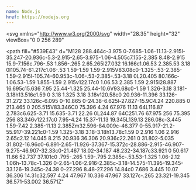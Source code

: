 ```yaml
---
name: Node.js
href: https://nodejs.org
---
```


<svg
  xmlns="http://www.w3.org/2000/svg"
  width="28.35"
  height="32"
  viewBox="0 0 256 289"
>
  <path
    fill="#539E43"
    d="M128 288.464c-3.975 0-7.685-1.06-11.13-2.915l-35.247-20.936c-5.3-2.915-2.65-3.975-1.06-4.505c7.155-2.385 8.48-2.915 15.9-7.156c.796-.53 1.856-.265 2.65.265l27.032 16.166c1.06.53 2.385.53 3.18 0l105.74-61.217c1.06-.53 1.59-1.59 1.59-2.915V83.08c0-1.325-.53-2.385-1.59-2.915l-105.74-60.953c-1.06-.53-2.385-.53-3.18 0L20.405 80.166c-1.06.53-1.59 1.855-1.59 2.915v122.17c0 1.06.53 2.385 1.59 2.915l28.887 16.695c15.636 7.95 25.44-1.325 25.44-10.6V93.68c0-1.59 1.326-3.18 3.181-3.18h13.516c1.59 0 3.18 1.325 3.18 3.18v120.58c0 20.936-11.396 33.126-31.272 33.126c-6.095 0-10.865 0-24.38-6.625l-27.827-15.9C4.24 220.885 0 213.465 0 205.515V83.346C0 75.396 4.24 67.976 11.13 64L116.87 2.783c6.625-3.71 15.635-3.71 22.26 0L244.87 64C251.76 67.975 256 75.395 256 83.346v122.17c0 7.95-4.24 15.37-11.13 19.345L139.13 286.08c-3.445 1.59-7.42 2.385-11.13 2.385Zm32.596-84.009c-46.377 0-55.917-21.2-55.917-39.221c0-1.59 1.325-3.18 3.18-3.18h13.78c1.59 0 2.916 1.06 2.916 2.65c2.12 14.045 8.215 20.936 36.306 20.936c22.261 0 31.802-5.035 31.802-16.96c0-6.891-2.65-11.926-37.367-15.372c-28.886-2.915-46.907-9.275-46.907-32.33c0-21.467 18.02-34.187 48.232-34.187c33.921 0 50.617 11.66 52.737 37.101c0 .795-.265 1.59-.795 2.385c-.53.53-1.325 1.06-2.12 1.06h-13.78c-1.326 0-2.65-1.06-2.916-2.385c-3.18-14.575-11.395-19.345-33.126-19.345c-24.38 0-27.296 8.48-27.296 14.84c0 7.686 3.445 10.07 36.306 14.31c32.597 4.24 47.967 10.336 47.967 33.127c-.265 23.321-19.345 36.571-53.002 36.571Z"
  ></path>
</svg>
